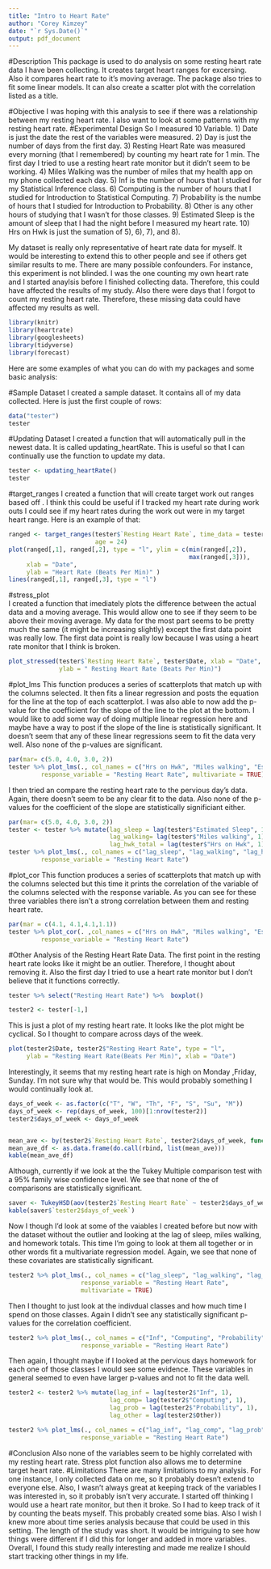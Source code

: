```yaml
---
title: "Intro to Heart Rate"
author: "Corey Kimzey"
date: "`r Sys.Date()`"
output: pdf_document
---
```

#Description
This package is used to do analysis on some resting heart rate data I have been collecting. It creates target heart ranges for excersing. Also it compares heart rate to it's moving average. The package also tries to fit some linear models. It can also create a scatter plot with the correlation listed as a title.

#Objective
I was hoping with this analysis to see if there was a relationship between my resting heart rate. I also want to look at some patterns with my resting heart rate. 
#Experimental Design
So I measured 10 Variable. 1) Date is just the date the rest of the variables were measured. 2) Day is just the number of days from the first day. 3) Resting Heart Rate was measured every morning (that I remembered) by counting my heart rate for 1 min. The first day I tried to use a resting heart rate monitor but it didn't seem to be working. 4) Miles Walking was the number of miles that my health app on my phone collected each day. 5) Inf is the number of hours that I studied for my Statistical Inference class. 6) Computing is the number of hours that I studied for Introduction to Statistical Computing. 7) Probability is the numbe of hours that I studied for Introduction to Probability. 8) Other is any other hours of studying that I wasn't for those classes. 9) Estimated Sleep is the amount of sleep that I had the night before I measured my heart rate. 10) Hrs on Hwk is just the sumation of 5), 6), 7), and 8).

My dataset is really only representative of heart rate data for myself. It would be interesting to extend this to other people and see if others get similar results to me. There are many possible confounders. For instance, this experiment is not blinded. I was the one counting my own heart rate and I started anaylsis before I finished collecting data. Therefore, this could have affected the results of my study. Also there were days that I forgot to count my resting heart rate. Therefore, these missing data could have affected my results as well.
```r
library(knitr)
library(heartrate)
library(googlesheets)
library(tidyverse)
library(forecast)

```

Here are some examples of what you can do with my packages and some basic analysis:

#Sample Dataset
I created a sample dataset. It contains all of my data collected.  Here is just the first couple of rows:
```r
data("tester")
tester
```

#Updating Dataset
I created a function that will automatically pull in the newest data. It is called updating_heartRate. This is useful so that I can continually use the function to update my data.
```r

tester <- updating_heartRate()
tester
```
#target_ranges
I created a function that will create target work out ranges based off \url{https://www.active.com/fitness/articles/how-to-calculate-your-training-heart-rate-zones}. I think this could be useful if I tracked my heart rate during work outs I could see if my heart rates during the work out were in my target heart range. Here is an example of that:
```r

ranged <- target_ranges(tester$`Resting Heart Rate`, time_data = tester$Date,
                        age = 24)
plot(ranged[,1], ranged[,2], type = "l", ylim = c(min(ranged[,2]),
                                                  max(ranged[,3])),
     xlab = "Date",
     ylab = "Heart Rate (Beats Per Min)" )
lines(ranged[,1], ranged[,3], type = "l")
```


#stress_plot  
I created a function that imediately plots the difference between the actual data and a moving average. This would allow one to see if they seem to be above their moving average. My data for the most part seems to be pretty much the same (it might be increasing slightly) except the first data point was really low. The first data point is really low because I was using a heart rate monitor that I think is broken. 

```r
plot_stressed(tester$`Resting Heart Rate`, tester$Date, xlab = "Date",
              ylab = " Resting Heart Rate (Beats Per Min)")
```

#plot_lms
This function produces a series of scatterplots that match up with the columns selected. It then fits a linear regression and posts the equation for the line at the top of each scatterplot. I was also able to now add the p-value for the coefficient for the slope of the line to the plot at the bottom.  I would like to add some way of doing multiple linear regression here and maybe have a way to post if the slope of the line is statistically significant. It doesn't seem that any of these linear regressions seem to fit the data very well. Also none of the p-values are significant.
```r
par(mar= c(5.0, 4.0, 3.0, 2))
tester %>% plot_lms(., col_names = c("Hrs on Hwk", "Miles walking", "Estimated Sleep"),
         response_variable = "Resting Heart Rate", multivariate = TRUE)
```


I then tried an compare the resting heart rate to the pervious day's data. Again, there doesn't seem to be any clear fit to the data. Also none of the p-values for the coefficient of the slope are statistically significiant either.

```r
par(mar= c(5.0, 4.0, 3.0, 2))
tester <- tester %>% mutate(lag_sleep = lag(tester$"Estimated Sleep", 1),
                            lag_walking= lag(tester$"Miles walking", 1),
                            lag_hwk_total = lag(tester$"Hrs on Hwk", 1))
tester %>% plot_lms(., col_names = c("lag_sleep", "lag_walking", "lag_hwk_total"),
         response_variable = "Resting Heart Rate")
```




#plot_cor
This function produces a series of scatterplots that match up with the columns selected but this time it prints the correlation of the variable of the columns selected with the response variable. As you can see for these three variables there isn't a strong correlation between them and resting heart rate.
```r
par(mar = c(4.1, 4.1,4.1,1.1))
tester %>% plot_cor(. ,col_names = c("Hrs on Hwk", "Miles walking", "Estimated Sleep"),
         response_variable = "Resting Heart Rate")
```

#Other Analysis of the Resting Heart Rate Data.
The first point in the resting heart rate looks like it might be an outlier. Therefore, I thought about removing it. Also the first day I tried to use a heart rate monitor but I don't believe that it functions correctly.

```r
tester %>% select("Resting Heart Rate") %>%  boxplot() 
``` 

```r
tester2 <- tester[-1,]


```


This is just a plot of my resting heart rate. It looks like the plot might be cyclical. So I thought to compare across days of the week.
```r
plot(tester2$Date, tester2$"Resting Heart Rate", type = "l",
     ylab = "Resting Heart Rate(Beats Per Min)", xlab = "Date")
```



Interestingly, it seems that my resting heart rate is high on Monday ,Friday, Sunday. I'm not sure why that would be. This would probably something I would continually look at.
```r
days_of_week <- as.factor(c("T", "W", "Th", "F", "S", "Su", "M"))
days_of_week <- rep(days_of_week, 100)[1:nrow(tester2)]
tester2$days_of_week <- days_of_week


mean_ave <- by(tester2$`Resting Heart Rate`, tester2$days_of_week, function(x) mean(x, na.rm = TRUE))
mean_ave_df <- as.data.frame(do.call(rbind, list(mean_ave)))
kable(mean_ave_df)
```



Although, currently if we look at the the Tukey Multiple comparison test with a 95% family wise confidence level. We see that none of the of comparisons are statistically significant.
```r
saver <- TukeyHSD(aov(tester2$`Resting Heart Rate` ~ tester2$days_of_week))
kable(saver$`tester2$days_of_week`)
```


Now I though I'd look at some of the vaiables I created before but now with the dataset without the outlier and looking at the lag of sleep, miles walking, and homework totals. This time I'm going to look at them all together or in other words fit a multivariate regression model. Again, we see that none of these covariates are statistically significant.

```r
tester2 %>% plot_lms(., col_names = c("lag_sleep", "lag_walking", "lag_hwk_total"),
                    response_variable = "Resting Heart Rate", 
                    multivariate = TRUE)


```


Then I thought to just look at the indivdual classes and how much time I spend on those classes. Again I didn't see any statistically significant p-values for the correlation coefficient. 
```r


tester2 %>% plot_lms(., col_names = c("Inf", "Computing", "Probability", "Other"),
                    response_variable = "Resting Heart Rate")
```


Then again, I thought maybe if I looked at the pervious days homework for each one of those classes I would see some evidence. These variables in general seemed to even have larger p-values and not to fit the data well.
```r
tester2 <- tester2 %>% mutate(lag_inf = lag(tester2$"Inf", 1),
                            lag_comp= lag(tester2$"Computing", 1),
                            lag_prob = lag(tester2$"Probability", 1),
                            lag_other = lag(tester2$Other))

tester2 %>% plot_lms(., col_names = c("lag_inf", "lag_comp", "lag_prob", "lag_other"),
                    response_variable = "Resting Heart Rate")
```

#Conclusion
Also none of the variables seem to be highly correlated with my resting heart rate. Stress plot function also allows me to determine target heart rate. 
#Limitations 
There are many limitations to my analysis. For one instance, I only collected data on me, so it probably doesn't extend to everyone else. Also, I wasn't always great at keeping track of the variables I was interested in, so it probably isn't very accurate. I started off thinking I would use a heart rate monitor, but then it broke. So I had to keep track of it by counting the beats myself. This probably created some bias. Also I wish I knew more about time series analysis because that could be used in this setting. The length of the study was short. It would be intriguing to see how things were different if I did this for longer and added in more variables. Overall, I found this study really interesting and made me realize I should start tracking other things in my life.
